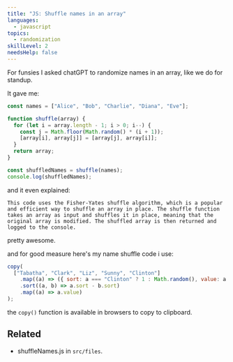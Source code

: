 ```yaml
---
title: "JS: Shuffle names in an array"
languages:
  - javascript
topics:
  - randomization
skillLevel: 2
needsHelp: false
---
```


For funsies I asked chatGPT to randomize names in an array, like we do for standup.

It gave me:

```js
const names = ["Alice", "Bob", "Charlie", "Diana", "Eve"];

function shuffle(array) {
  for (let i = array.length - 1; i > 0; i--) {
    const j = Math.floor(Math.random() * (i + 1));
    [array[i], array[j]] = [array[j], array[i]];
  }
  return array;
}

const shuffledNames = shuffle(names);
console.log(shuffledNames);
```

and it even explained:

```
This code uses the Fisher-Yates shuffle algorithm, which is a popular and efficient way to shuffle an array in place. The shuffle function takes an array as input and shuffles it in place, meaning that the original array is modified. The shuffled array is then returned and logged to the console.
```

pretty awesome.

and for good measure here's my name shuffle code i use:

```js
copy(
  ["Tabatha", "Clark", "Liz", "Sunny", "Clinton"]
    .map((a) => ({ sort: a === "Clinton" ? 1 : Math.random(), value: a }))
    .sort((a, b) => a.sort - b.sort)
    .map((a) => a.value)
);
```

the `copy()` function is available in browsers to copy to clipboard.

## Related

- shuffleNames.js in `src/files`.
